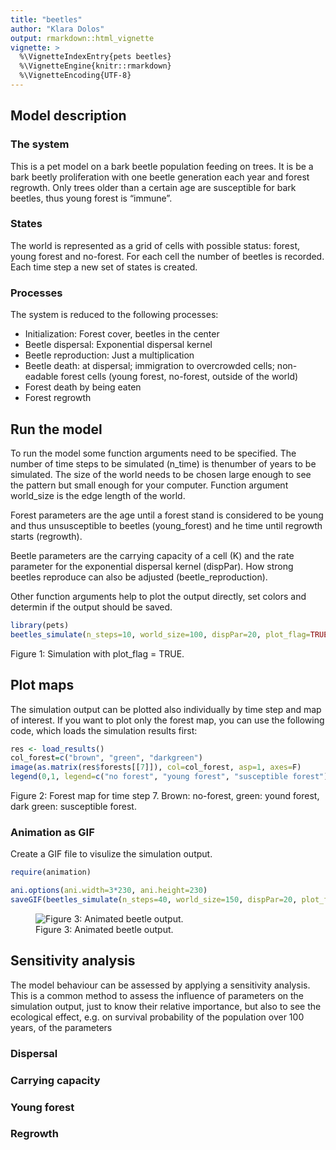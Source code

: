 ```yaml
---
title: "beetles"
author: "Klara Dolos"
output: rmarkdown::html_vignette
vignette: >
  %\VignetteIndexEntry{pets beetles}
  %\VignetteEngine{knitr::rmarkdown}
  %\VignetteEncoding{UTF-8}
---
```


## Model description
### The system
This is a pet model on a bark beetle population feeding on trees. It is be a bark beetly proliferation with one beetle generation each year and forest regrowth. Only trees older than a certain age are susceptible for bark beetles, thus young forest is "immune".

### States
The world is represented as a grid of cells with possible status: forest, young forest and no-forest. For each cell the number of beetles is recorded. Each time step a new set of states is created.

### Processes

The system is reduced to the following processes:

- Initialization: Forest cover, beetles in the center
- Beetle dispersal: Exponential dispersal kernel
- Beetle reproduction: Just a multiplication
- Beetle death: at dispersal; immigration to overcrowded cells; non-eadable forest cells (young forest, no-forest, outside of the world)
- Forest death by being eaten
- Forest regrowth

## Run the model

To run the model some function arguments need to be specified. The number of time steps to be simulated (n_time) is thenumber of years to be simulated. The size of the world needs to be chosen large enough to see the pattern but small enough for your computer. Function argument world_size is the edge length of the world.

Forest parameters are the age until a forest stand is considered to be young and thus unsusceptible to beetles (young_forest) and he time until regrowth starts (regrowth).

Beetle parameters are the carrying capacity of a cell (K) and the rate parameter for the exponential dispersal kernel (dispPar). How strong beetles reproduce can also be adjusted (beetle_reproduction).

Other function arguments help to plot the output directly, set colors and determin if the output should be saved.

```r
library(pets)
beetles_simulate(n_steps=10, world_size=100, dispPar=20, plot_flag=TRUE, col_forest=c("brown", "green", "darkgreen"), col_beetle=c("white", "blue"),  regrowth=1, sleep=0.3, K=10, young_forest=3, beetle_reproduction=0.7, write_out = TRUE)

```
Figure 1: Simulation with plot_flag = TRUE.

## Plot maps

The simulation output can be plotted also individually by time step and map of interest. If you want to plot only the forest map, you can use the following code, which loads the simulation results first:
```r
res <- load_results()
col_forest=c("brown", "green", "darkgreen")
image(as.matrix(res$forests[[7]]), col=col_forest, asp=1, axes=F) 
legend(0,1, legend=c("no forest", "young forest", "susceptible forest"), col=col_forest,  pch=16, pt.cex = 0.7)

```
Figure 2: Forest map for time step 7. Brown: no-forest, green: yound forest, dark green: susceptible forest.

### Animation as GIF

Create a GIF file to visulize the simulation output.

```r
require(animation)

ani.options(ani.width=3*230, ani.height=230) 
saveGIF(beetles_simulate(n_steps=40, world_size=150, dispPar=20, plot_flag=TRUE, col_forest=c("brown", "green", "darkgreen"), col_beetle=c("white", "blue"),  regrowth=1, sleep=0, K=10, young_forest = 3), movie.name = "vignettes/animation.gif", img.name = "Rplot", convert = "convert", clean = TRUE)

```

![Figure 3: Animated beetle output.](animation.gif)

## Sensitivity analysis

The model behaviour can be assessed by applying a sensitivity analysis. This is a common method to assess the influence of parameters on the simulation output, just to know their relative importance, but also to see the ecological effect, e.g. on survival probability of the population over 100 years, of the parameters

### Dispersal

### Carrying capacity

### Young forest

### Regrowth



